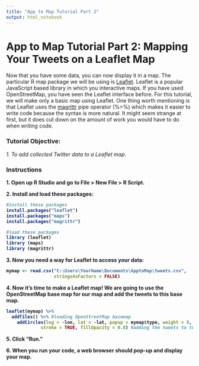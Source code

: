 ```yaml
---
title: "App to Map Tutorial Part 2"
output: html_notebook
---
```


<h1>App to Map Tutorial Part 2: Mapping Your Tweets on a Leaflet Map</h1>


Now that you have some data, you can now display it in a map. The particular R map package we will be using is <a href = "https://rstudio.github.io/leaflet/">Leaflet</a>. Leaflet is a popular JavaScript based library in which you interactive maps. If you have used OpenStreetMap, you have seen the Leaflet interface before. For this tutorial, we will make only a basic map using Leaflet. One thing worth mentioning is that Leaflet uses the <a href = "https://github.com/smbache/magrittr">magrittr</a> pipe operator (%>%) which makes it easier to write code because the syntax is more natural. It might seem strange at first, but it does cut down on the amount of work you would have to do when writing code. 

<h3>Tutorial Objective:</h3>

<i>1. To add collected Twitter data to a Leaflet map.</i>


<h3>Instructions</h3>
<b>1. Open up R Studio and go to File > New File > R Script. 

<b>2. Install and load these packages:</b>
```r
#install these packages
install.packages("leaflet")
install.packages("maps")
install.packages("magrittr")

#load these packages
library (leaflet)
library (maps)
library (magrittr)
```

<b>3. Now you need a way for Leaflet to access your data:</b>
```r
mymap <- read.csv("C:\Users\YourName\Documents\ApptoMap\tweets.csv",
                  stringsAsFactors = FALSE)
```

<b>4. Now it's time to make a Leaflet map! We are going to use the OpenStreetMap base map for 
      our map and add the tweets to this base map.</b>
```r
leaflet(mymap) %>%
  addTiles() %>% #loading OpenStreetMap basemap
    addCircles(lng = ~lon, lat = ~lat, popup = mymap$type, weight = 8, radius = 40, color = "#fb3004",
             stroke = TRUE, fillOpacity = 0.8) #adding the tweets to the map.
```

<b>5. Click "Run." </b>

<b>6. When you run your code, a web browser should pop-up and display your map.</b>
      
    



